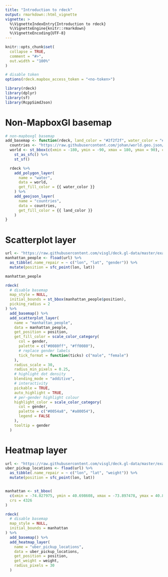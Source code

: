 ```yaml
---
title: "Introduction to rdeck"
output: rmarkdown::html_vignette
vignette: >
  %\VignetteIndexEntry{Introduction to rdeck}
  %\VignetteEngine{knitr::rmarkdown}
  %\VignetteEncoding{UTF-8}
---
```


```r
knitr::opts_chunk$set(
  collapse = TRUE,
  comment = "#>",
  out.width = "100%"
)

# disable token
options(rdeck.mapbox_access_token = "<no-token>")
```

```r
library(rdeck)
library(dplyr)
library(sf)
library(RcppSimdJson)
```

# Non-MapboxGl basemap

```r
# non-mapboxgl basemap
add_basemap <- function(rdeck, land_color = "#2f2f2f", water_color = "#242424") {
  countries <- "https://raw.githubusercontent.com/johan/world.geo.json/master/countries.geo.json"
  world <- st_bbox(c(xmin = -180, ymin = -90, xmax = 180, ymax = 90), crs = 4326) %>%
    st_as_sfc() %>%
    st_sf()

  rdeck %>%
    add_polygon_layer(
      name = "water",
      data = world,
      get_fill_color = {{ water_color }}
    ) %>%
    add_geojson_layer(
      name = "countries",
      data = countries,
      get_fill_color = {{ land_color }}
    )
}
```

# Scatterplot layer

```r
url <- "https://raw.githubusercontent.com/visgl/deck.gl-data/master/examples/scatterplot/manhattan.json"
manhattan_people <- fload(url) %>%
  as_tibble(.name_repair = ~ c("lon", "lat", "gender")) %>%
  mutate(position = sfc_point(lon, lat))

manhattan_people
```

```r
rdeck(
  # disable basemap
  map_style = NULL,
  initial_bounds = st_bbox(manhattan_people$position),
  picking_radius = 2
) %>%
  add_basemap() %>%
  add_scatterplot_layer(
    name = "manhattan_people",
    data = manhattan_people,
    get_position = position,
    get_fill_color = scale_color_category(
      col = gender,
      palette = c("#0080ff", "#ff0080"),
      # replace gender labels
      tick_format = function(ticks) c("male", "female")
    ),
    radius_scale = 30,
    radius_min_pixels = 0.25,
    # highlight dot density
    blending_mode = "additive",
    # interactivity
    pickable = TRUE,
    auto_highlight = TRUE,
    # per-gender highlight colour
    highlight_color = scale_color_category(
      col = gender,
      palette = c("#0054a8", "#a80054"),
      legend = FALSE
    ),
    tooltip = gender
  )
```

# Heatmap layer

```r
url <- "https://raw.githubusercontent.com/visgl/deck.gl-data/master/examples/screen-grid/uber-pickup-locations.json"
uber_pickup_locations <- fload(url) %>%
  as_tibble(.name_repair = ~ c("lon", "lat", "weight")) %>%
  mutate(position = sfc_point(lon, lat))


manhattan <- st_bbox(
  c(xmin = -74.027975, ymin = 40.698608, xmax = -73.897478, ymax = 40.879367),
  crs = 4326
)

rdeck(
  # disable basemap
  map_style = NULL,
  initial_bounds = manhattan
) %>%
  add_basemap() %>%
  add_heatmap_layer(
    name = "uber_pickup_locations",
    data = uber_pickup_locations,
    get_position = position,
    get_weight = weight,
    radius_pixels = 30
  )
```
